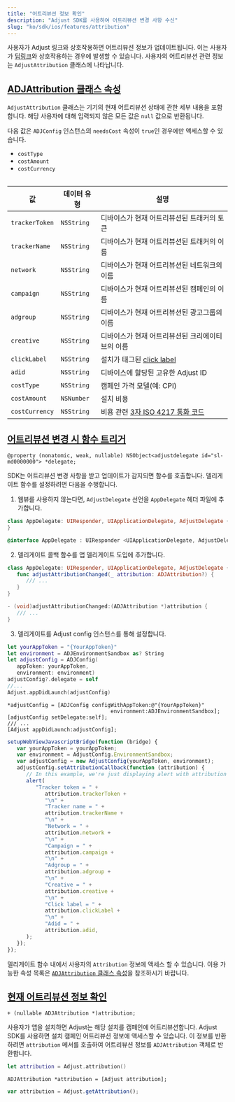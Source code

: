 ```yaml
---
title: "어트리뷰션 정보 확인"
description: "Adjust SDK를 사용하여 어트리뷰션 변경 사항 수신"
slug: "ko/sdk/ios/features/attribution"
---
```


사용자가 Adjust 링크와 상호작용하면 어트리뷰션 정보가 업데이트됩니다. 이는 사용자가 [딥링크](https://help.adjust.com/ko/article/deep-links)와 상호작용하는 경우에 발생할 수 있습니다. 사용자의 어트리뷰션 관련 정보는 `AdjustAttribution` 클래스에 나타납니다.

## [ADJAttribution 클래스 속성](adjattribution-class-properties)

`AdjustAttribution` 클래스는 기기의 현재 어트리뷰션 상태에 관한 세부 내용을 포함합니다. 해당 사용자에 대해 입력되지 않은 모든 값은 `null` 값으로 반환됩니다.

<Callout type="note">

다음 값은 `ADJConfig` 인스턴스의 `needsCost` 속성이 `true`인 경우에만 액세스할 수 있습니다.

-  `costType`
-  `costAmount`
-  `costCurrency`

</Callout>
<Table>

| 값             | 데이터 유형 | 설명                                                                         |
| -------------- | ----------- | ---------------------------------------------------------------------------- |
| `trackerToken` | `NSString`  | 디바이스가 현재 어트리뷰션된 트래커의 토큰                                   |
| `trackerName`  | `NSString`  | 디바이스가 현재 어트리뷰션된 트래커의 이름                                   |
| `network`      | `NSString`  | 디바이스가 현재 어트리뷰션된 네트워크의 이름                                 |
| `campaign`     | `NSString`  | 디바이스가 현재 어트리뷰션된 캠페인의 이름                                   |
| `adgroup`      | `NSString`  | 디바이스가 현재 어트리뷰션된 광고그룹의 이름                                 |
| `creative`     | `NSString`  | 디바이스가 현재 어트리뷰션된 크리에이티브의 이름                             |
| `clickLabel`   | `NSString`  | 설치가 태그된 [click label](https://help.adjust.com/ko/article/user-rewards) |
| `adid`         | `NSString`  | 디바이스에 할당된 고유한 Adjust ID                                           |
| `costType`     | `NSString`  | 캠페인 가격 모델\(예: CPI\)                                                  |
| `costAmount`   | `NSNumber`  | 설치 비용                                                                    |
| `costCurrency` | `NSString`  | 비용 관련 [3자 ISO 4217 통화 코드](https://www.iban.com/currency-codes)      |

</Table>

## [어트리뷰션 변경 시 함수 트리거](trigger-a-function-when-attribution-changes)

```objc
@property (nonatomic, weak, nullable) NSObject<adjustdelegate id="sl-md0000000"> *delegate;
```

SDK는 어트리뷰션 변경 사항을 받고 업데이트가 감지되면 함수를 호출합니다. 델리게이트 함수를 설정하려면 다음을 수행합니다.

1. 웹뷰를 사용하지 않는다면, `AdjustDelegate` 선언을 `AppDelegate` 헤더 파일에 추가합니다.

<Tabs>
<Tab title="Swift" sync="swift">

```swift
class AppDelegate: UIResponder, UIApplicationDelegate, AdjustDelegate {
}
```

</Tab>
<Tab title="Objective-C" sync="objc">

```objective-c
@interface AppDelegate : UIResponder <UIApplicationDelegate, AdjustDelegate>
```

</Tab>
</Tabs>

2. 델리게이트 콜백 함수를 앱 델리게이트 도입에 추가합니다.

<Tabs>
<Tab title="Swift" sync="swift">

```swift
class AppDelegate: UIResponder, UIApplicationDelegate, AdjustDelegate {
   func adjustAttributionChanged(_ attribution: ADJAttribution?) {
      /// ...
   }
}
```

</Tab>
<Tab title="Objective-C" sync="objc">

```objective-c
- (void)adjustAttributionChanged:(ADJAttribution *)attribution {
   /// ...
}
```

</Tab>
</Tabs>

3. 델리게이트를 Adjust config 인스턴스를 통해 설정합니다.

<Tabs>
<Tab title="Swift" sync="swift">

```swift
let yourAppToken = "{YourAppToken}"
let environment = ADJEnvironmentSandbox as? String
let adjustConfig = ADJConfig(
   appToken: yourAppToken,
   environment: environment)
adjustConfig?.delegate = self
//...
Adjust.appDidLaunch(adjustConfig)
```

</Tab>
<Tab title="Objective-C" sync="objc">

```objc
*adjustConfig = [ADJConfig configWithAppToken:@"{YourAppToken}"
                                 environment:ADJEnvironmentSandbox];
[adjustConfig setDelegate:self];
/// ...
[Adjust appDidLaunch:adjustConfig];
```

</Tab>
<Tab title="Javascript" sync="js">

```javascript
setupWebViewJavascriptBridge(function (bridge) {
   var yourAppToken = yourAppToken;
   var environment = AdjustConfig.EnvironmentSandbox;
   var adjustConfig = new AdjustConfig(yourAppToken, environment);
   adjustConfig.setAttributionCallback(function (attribution) {
      // In this example, we're just displaying alert with attribution content.
      alert(
         "Tracker token = " +
            attribution.trackerToken +
            "\n" +
            "Tracker name = " +
            attribution.trackerName +
            "\n" +
            "Network = " +
            attribution.network +
            "\n" +
            "Campaign = " +
            attribution.campaign +
            "\n" +
            "Adgroup = " +
            attribution.adgroup +
            "\n" +
            "Creative = " +
            attribution.creative +
            "\n" +
            "Click label = " +
            attribution.clickLabel +
            "\n" +
            "Adid = " +
            attribution.adid,
      );
   });
});
```

</Tab>
</Tabs>

델리게이트 함수 내에서 사용자의 `Attribution` 정보에 액세스 할 수 있습니다. 이용 가능한 속성 목록은 [`ADJAttribution` 클래스 속성](#adjattribution-class-properties)을 참조하시기 바랍니다.

## [현재 어트리뷰션 정보 확인](get-current-attribution-information)

```objc
+ (nullable ADJAttribution *)attribution;
```

사용자가 앱을 설치하면 Adjust는 해당 설치를 캠페인에 어트리뷰션합니다. Adjust SDK를 사용하면 설치 캠페인 어트리뷰션 정보에 액세스할 수 있습니다. 이 정보를 반환하려면 `attribution` 메서를 호출하여 어트리뷰션 정보를 `ADJAttribution` 객체로 반환합니다.

<Tabs>
<Tab title="Swift" sync="swift">

```swift
let attribution = Adjust.attribution()
```

</Tab>
<Tab title="Objective-C" sync="objc">

```objc
ADJAttribution *attribution = [Adjust attribution];
```

</Tab>
<Tab title="Javascript" sync="js">

```js
var attribution = Adjust.getAttribution();
```

</Tab>
</Tabs>
